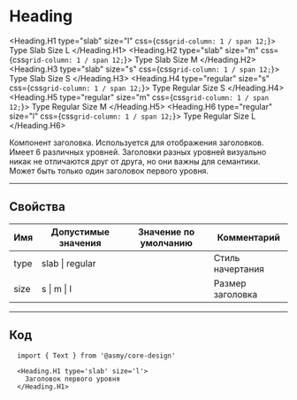 
# Heading
<Heading.H1 type="slab" size="l" css={css`grid-column: 1 / span 12;`}> Type Slab Size L </Heading.H1>
<Heading.H2 type="slab" size="m" css={css`grid-column: 1 / span 12;`}> Type Slab Size M </Heading.H2>
<Heading.H3 type="slab" size="s" css={css`grid-column: 1 / span 12;`}> Type Slab Size S </Heading.H3>
<Heading.H4 type="regular" size="s" css={css`grid-column: 1 / span 12;`}> Type Regular Size S </Heading.H4>
<Heading.H5 type="regular" size="m" css={css`grid-column: 1 / span 12;`}> Type Regular Size M </Heading.H5>
<Heading.H6 type="regular" size="l" css={css`grid-column: 1 / span 12;`}> Type Regular Size L </Heading.H6>

Компонент заголовка. Используется для отображения заголовков. Имеет 6 различных уровней.
Заголовки разных уровней визуально никак не отличаются друг от друга, но они важны для семантики. 
Может быть только один заголовок первого уровня.

---------------------------------------
## Свойства
Имя  | Допустимые значения | Значение по умолчанию | Комментарий
---- | ------------------- | --------------------- | ----------------
type | slab \| regular     |                       | Стиль начертания
size | s \| m \| l         |                       | Размер заголовка

---------------------------------------
## Код
```
  import { Text } from '@asmy/core-design'

  <Heading.H1 type='slab' size='l'>
    Заголовок первого уровня
  </Heading.H1>
```

